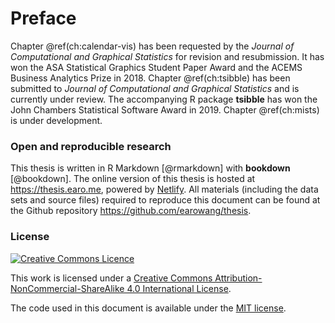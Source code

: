 # Preface {-}

Chapter \@ref(ch:calendar-vis) has been requested by the *Journal of Computational and Graphical Statistics* for revision and resubmission. It has won the ASA Statistical Graphics Student Paper Award and the ACEMS Business Analytics Prize in 2018. Chapter \@ref(ch:tsibble) has been submitted to *Journal of Computational and Graphical Statistics* and is currently under review. The accompanying R package **tsibble** has won the John Chambers Statistical Software Award in 2019. Chapter \@ref(ch:mists) is under development.

### Open and reproducible research {-}

This thesis is written in R Markdown [@rmarkdown] with **bookdown** [@bookdown]. The online version of this thesis is hosted at <https://thesis.earo.me>, powered by [Netlify](http://netlify.com). All materials (including the data sets and source files) required to reproduce this document can be found at the Github repository <https://github.com/earowang/thesis>.

### License {-}

<a rel="license" href="http://creativecommons.org/licenses/by-nc-sa/4.0/"><img alt="Creative Commons Licence" style="border-width:0" src="https://i.creativecommons.org/l/by-nc-sa/4.0/88x31.png" /></a>

This work is licensed under a [Creative Commons Attribution-NonCommercial-ShareAlike 4.0 International License](http://creativecommons.org/licenses/by-nc-sa/4.0/).

The code used in this document is available under the [MIT license](https://opensource.org/licenses/MIT).

\clearpage\pagenumbering{arabic}\setcounter{page}{0}
